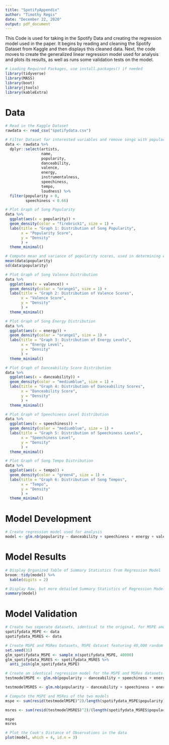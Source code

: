```yaml
---
title: "SpotifyAppendix"
author: "Timothy Regis"
date: "December 22, 2020"
output: pdf_document
---
```


This Code is used for taking in the Spotify Data and creating the regression model used in the paper. It begins by reading and cleaning the Spotify Dataset from Kaggle and then displays this cleaned data. Next, the code moves to create the generalized linear regression model used for analysis and plots its results, as well as runs some validation tests on the model. 

```r
# Loading Required Packages, use install.packages() if needed
library(tidyverse)
library(MASS)
library(boot)
library(jtools)
library(kableExtra)
```

# Data

```r
# Read in the Kaggle Dataset
rawdata <- read_csv("spotifydata.csv")
```

```r
# Filter Dataset for interested variables and remove songs with popularity scores of 0, and speechiness levels greater than or equal to 0.66. The reasoning for these removals is explained in the Data Discussion section of the paper.
data <- rawdata %>%
  dplyr::select(artists,
                name,
                popularity,
                danceability,
                valence,
                energy, 
                instrumentalness, 
                speechiness, 
                tempo,
                loudness) %>%
  filter(popularity > 0,
         speechiness < 0.66)
```


```r
# Plot Graph of Song Popularity
data %>%
  ggplot(aes(x = popularity)) + 
  geom_density(color = "firebrick1", size = 1) + 
  labs(title = "Graph 1: Distribution of Song Popularity", 
       x = "Popularity Score",
       y = "Density"
       ) + 
  theme_minimal()
```

```r
# Compute mean and variance of popularity scores, used in determining equal dispersion conditions
mean(data$popularity)
sd(data$popularity)
```


```r
# Plot Graph of Song Valence Distribution
data %>%
  ggplot(aes(x = valence)) + 
  geom_density(color = "orange1", size = 1) + 
  labs(title = "Graph 2: Distribution of Valence Scores", 
       x = "Valence Score",
       y = "Density"
       ) + 
  theme_minimal()
```






```r
# Plot Graph of Song Energy Distribution
data %>%
  ggplot(aes(x = energy)) + 
  geom_density(color = "orange1", size = 1) + 
  labs(title = "Graph 3: Distribution of Energy Levels", 
       x = "Energy Level",
       y = "Density"
       ) + 
  theme_minimal()
```



```r
# Plot Graph of Danceability Score Distribution
data %>%
  ggplot(aes(x = danceability)) + 
  geom_density(color = "mediumblue", size = 1) + 
  labs(title = "Graph 4: Distribution of Danceability Scores", 
       x = "Danceability Score",
       y = "Density"
       ) + 
  theme_minimal()
```


```r
# Plot Graph of Speechiness Level Distribution
data %>%
  ggplot(aes(x = speechiness)) + 
  geom_density(color = "mediumblue", size = 1) + 
  labs(title = "Graph 5: Distribution of Speechiness Levels", 
       x = "Speechiness Level",
       y = "Density"
       ) + 
  theme_minimal()
```



```r
# Plot Graph of Song Tempo Distribution
data %>%
  ggplot(aes(x = tempo)) + 
  geom_density(color = "green4", size = 1) + 
  labs(title = "Graph 6: Distribution of Song Tempos", 
       x = "Tempo",
       y = "Density"
       ) + 
  theme_minimal()
```

# Model Development

```r
# Create regression model used for analysis
model <- glm.nb(popularity ~ danceability + speechiness + energy + valence, data = data)
```

# Model Results

```r
# Display Organized Table of Summary Statistics from Regression Model
broom::tidy(model) %>% 
  kable(digits = 2)
```


```r
# Display Raw, but more detailed Summary Statistics of Regression Model
summary(model)
```

# Model Validation

```r
# Create two seperate datasets, identical to the original, for MSPE and MSRes testing
spotifydata_MSPE <- data
spotifydata_MSRES <- data
```

```r
# Create MSPE and MSRes Datasets, MSPE dataset featuring 40,000 random observations from the original data, MSRes dataset featuring the original data without these 40,000 observations
set.seed(31)
glm_spotifydata_MSPE <- sample_n(spotifydata_MSPE, 40000)
glm_spotifydata_MSRES <- spotifydata_MSRES %>% 
  anti_join(glm_spotifydata_MSPE)
```

```r
# Create an identical regression model for the MSPE and MSRes datasets
testmodelMSPE <- glm.nb(popularity ~ danceability + speechiness + energy + valence, data = glm_spotifydata_MSPE)

testmodelMSRES <- glm.nb(popularity ~ danceability + speechiness + energy + valence , data = glm_spotifydata_MSRES)
```

```r
# Compute the MSPE and MSRes of the two models
mspe <- sum(resid(testmodelMSPE)^2)/length(spotifydata_MSPE$popularity)

msres <- sum(resid(testmodelMSRES)^2)/(length(spotifydata_MSRES$popularity))

mspe
msres
```

```r
# Plot the Cook's Distance of Observations in the data
plot(model, which = 4, id.n = 3)
```













